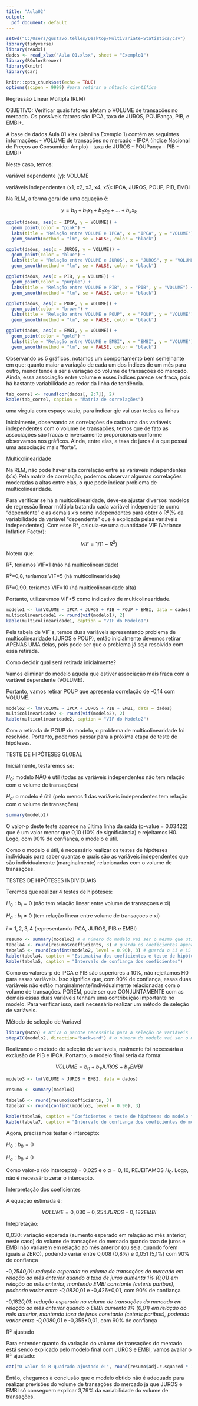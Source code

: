 ```yaml
---
title: "Aula02"
output:
  pdf_document: default
---
```


```r
setwd("C:/Users/gustavo.telles/Desktop/Multivariate-Statistics/csv")
library(tidyverse)
library(readxl)
dados <- read_xlsx("Aula 01.xlsx", sheet = "Exemplo1")
library(RColorBrewer)
library(knitr)
library(car)
```

```r
knitr::opts_chunk$set(echo = TRUE)
options(scipen = 9999) #para retirar a nOtação científica
```

Regressão Linear Múltipla (RLM) 

OBJETIVO: Verificar quais fatores afetam o VOLUME de transações no mercado. Os possíveis fatores são 
IPCA, taxa de JUROS, POUPança, PIB, e EMBI+.

A base de dados Aula 01.xlsx (planilha Exemplo 1) contém as seguintes informações:
- VOLUME de transações no mercado
- IPCA (índice Nacional de Preços ao Consumidor Amplo)
- taxa de JUROS
- POUPança
- PIB
- EMBI+

Neste caso, temos:

variável dependente (y): VOLUME

variáveis independentes (x1, x2, x3, x4, x5): IPCA, JUROS, POUP, PIB, EMBI


Na RLM, a forma geral de uma equação é:

$$
y=b_0+b_1x_1+b_2x_2+...+b_kx_k
$$

```r
ggplot(dados, aes(x = IPCA, y = VOLUME)) +
  geom_point(color = "pink") +
  labs(title = "Relação entre VOLUME e IPCA", x = "IPCA", y = "VOLUME") +
  geom_smooth(method = "lm", se = FALSE, color = "black")

```

```r
ggplot(dados, aes(x = JUROS, y = VOLUME)) +
  geom_point(color = "blue") +
  labs(title = "Relação entre VOLUME e JUROS", x = "JUROS", y = "VOLUME") +
  geom_smooth(method = "lm", se = FALSE, color = "black")

```

```r
ggplot(dados, aes(x = PIB, y = VOLUME)) +
  geom_point(color = "purple") +
  labs(title = "Relação entre VOLUME e PIB", x = "PIB", y = "VOLUME") +
  geom_smooth(method = "lm", se = FALSE, color = "black")

```

```r
ggplot(dados, aes(x = POUP, y = VOLUME)) +
  geom_point(color = "brown") +
  labs(title = "Relação entre VOLUME e POUP", x = "POUP", y = "VOLUME") +
  geom_smooth(method = "lm", se = FALSE, color = "black")

```


```r
ggplot(dados, aes(x = EMBI, y = VOLUME)) +
  geom_point(color = "gold") +
  labs(title = "Relação entre VOLUME e EMBI", x = "EMBI", y = "VOLUME") +
  geom_smooth(method = "lm", se = FALSE, color = "black")

```

Observando os 5 gráficos, notamos um comportamento bem semelhante em que: quanto maior a variação de cada um dos índices de um mês para outro, menor tende a ser a variação do volume de transações do mercado. Ainda, essa associação entre volume e esses índices parece ser fraca, pois há bastante variabilidade ao redor da linha de tendência.

```r
tab_correl <- round(cor(dados[, 2:7]), 2)
kable(tab_correl, caption = "Matriz de correlações")
```

uma virgula com espaço vazio, para indicar qie vai usar todas as linhas


Inicialmente, observando as correlações de cada uma das variáveis independentes com o volume de transações, temos que de fato as associações são fracas e inversamente proporcionais conforme observamos nos gráficos. Ainda, entre elas, a taxa de juros é a que possui uma associação mais "forte".


Multicolinearidade

Na RLM, não pode haver alta correlação entre as variáveis independentes (x´s).Pela matriz de correlação, podemos observar algumas correlações moderadas a altas entre elas, o que pode indicar problema de multicolinearidade.

Para verificar se há a multicolinearidade, deve-se ajustar diversos modelos de regressão linear múltipla tratando cada variável independente como "dependente" e as demais x's como independentes para obter o R²(% da variabilidade da variável "dependente" que é explicada pelas variáveis independentes). Com esse R², calcula-se uma quantidade VIF (Variance Inflation Factor):

$$
VIF = 1/ (1-R^2)
$$
Notem que:

R², teríamos VIF=1 (não há multicolinearidade)

R²=0,8, teríamos VIF=5 (há multicolinearidade)

R²=0,90, teríamos VIF=10 (há multicolinearidade alta)

Portanto, utilizaremos VIF>5 como indicativo de multicolinearidade.


```r
modelo1 <- lm(VOLUME ~ IPCA + JUROS + PIB + POUP + EMBI, data = dados)
multicolinearidade1 <- round(vif(modelo1), 2)
kable(multicolinearidade1, caption = "VIF do Modelo1")
```


Pela tabela de VIF´s, temos duas variáveis apresentando problema de multicolinearidade (JUROS e POUP), então inicialmente devemos retirar APENAS UMA delas, pois pode ser que o problema já seja resolvido com essa retirada.

Como decidir qual será retirada inicialmente?

Vamos eliminar do modelo aquela que estiver associação mais fraca com a variável dependente (VOLUME).

Portanto, vamos retirar POUP que apresenta correlação de -0,14 com VOLUME.


```r
modelo2 <- lm(VOLUME ~ IPCA + JUROS + PIB + EMBI, data = dados)
multicolinearidade2 <- round(vif(modelo2), 2)
kable(multicolinearidade2, caption = "VIF do Modelo2")
```

Com a retirada de POUP do modelo, o problema de multicolinearidade foi resolvido. Portanto, podemos passar para a próxima etapa de teste de hipóteses.



TESTE DE HIPÓTESES GLOBAL

Inicialmente, testaremos se:

$H_0:$ modelo NÃO é útil (todas as variáveis independentes não tem relação com o volume de transações)

$H_a$: o modelo é útil (pelo menos 1 das variáveis independentes tem relação com o volume de transações)

```r
summary(modelo2)
```


O valor-p deste teste aparece na última linha da saída (p-value = 0.03422) que é um valor menor que 0,10 (10% de significância) e rejeitamos H0. Logo, com 90% de confiança, o modelo é útil.

Como o modelo é útil, é necessário realizar os testes de hipóteses individuais para saber quantas e quais são as variáveis independentes que são individualmente (marginalmente) relacionadas com o volume de transações.

TESTES DE HIPÓTESES INDIVIDUAIS


Teremos que realizar 4 testes de hipóteses:

$H_0: b_i=0$ (não tem relação linear entre volume de transaçoes e xi)

$H_a: b_i\neq0$ (tem relação linear entre volume de transaçoes e xi)

$i=1,2,3,4$ (representando IPCA, JUROS, PIB e EMBI)


```r
resumo <- summary(modelo2) # o número do modelo vai ser o mesmo que utilizou para o teste de hipóteses anterior # nolint
tabela4 <- round(resumo$coefficients, 3) # guarda os coeficientes apenas com três casas decimais # nolint
tabela5 <- round(confint(modelo2, level = 0.90), 3) # guarda o LI e LS com 90% de confiança para os coeficientes apenas com três casas decimais # nolint
kable(tabela4, caption = "Estimativa dos coeficientes e teste de hipóteses")
kable(tabela5, caption = "Intervalo de confiança dos coeficientes")
```


Como os valores-p de IPCA e PIB são superiores a 10%, não rejeitamos H0 para essas variáveis. Isso significa que, com 90% de confiança, essas duas variáveis não estão marginalmente/individualmente relacionadas com o volume de transações. PORÉM, pode ser que CONJUNTAMENTE com as demais essas duas variáveis tenham uma contribuição importante no modelo. Para verificar isso, será necessário realizar um método de seleção de variáveis.

Método de seleção de Variavel


```r
library(MASS) # ativa o pacote necessário para a seleção de variáveis
stepAIC(modelo2, direction="backward") # o número do modelo vai ser o mesmo que utilizou para o teste de hipóteses anterior # nolint

```

Realizando o método de seleção de variáveis, realmente foi necessária a exclusão de PIB e IPCA. Portanto, o modelo final seria da forma:

$$
VOLUME=b_0+b_1JUROS+b_2EMBI
$$
```r
modelo3 <- lm(VOLUME ~ JUROS + EMBI, data = dados)

resumo <- summary(modelo3)

tabela6 <- round(resumo$coefficients, 3)
tabela7 <- round(confint(modelo3, level = 0.90), 3)

kable(tabela6, caption = "Coeficientes e teste de hipóteses do modelo final")
kable(tabela7, caption = "Intervalo de confiança dos coeficientes do modelo final") # nolint
```


Agora, precisamos testar o intercepto:

$H_0:b_0=0$ 

$H_a:b_0\neq 0$

Como valor-p (do intercepto) = 0,025 e o $\alpha=0,10$, REJEITAMOS $H_0$. Logo, não é necessário zerar o intercepto.


Interpretação dos coeficientes 

A equação estimada é:

$$
VOLUME=0,030-0,254JUROS-0,182EMBI
$$

Intepretação:

0,030: variação esperada (aumento esperado em relação ao mês anterior, neste caso) do volume de transações do mercado quando taxa de juros e EMBI não variarem em relação ao mês anterior (ou seja, quando forem iguais a ZERO), podendo variar entre 0,008 (0,8%) e 0,051 (5,1%) com 90% de confiança

-0,254*0,01: redução esperada no volume de transações do mercado em relação ao mês anterior quando a taxa de juros aumenta 1% (0,01) em relação ao mês anterior, mantendo EMBI constante (ceteris paribus), podendo variar entre -0,082*0,01 e -0,426*0,01, com 90% de confiança

-0,182*0,01: redução esperada no volume de transações do mercado em relação ao mês anterior quando o EMBI aumenta 1% (0,01) em relação ao mês anterior, mantendo taxa de juros constante (ceteris paribus), podendo variar entre -0,008*0,01 e -0,355*0,01, com 90% de confiança

R² ajustado

Para entender quanto da variação do volume de transações do mercado está sendo explicado pelo modelo final com JUROS e EMBI, vamos avaliar o R² ajustado:


```r
cat("O valor do R-quadrado ajustado é:", round(resumo$adj.r.squared * 100, 2), "%\n") # nolint
```


Então, chegamos à conclusão que o modelo obtido não é adequado para realizar previsões do volume de transações do mercado já que JUROS e EMBI só conseguem explicar 3,79% da variabilidade do volume de transações.


